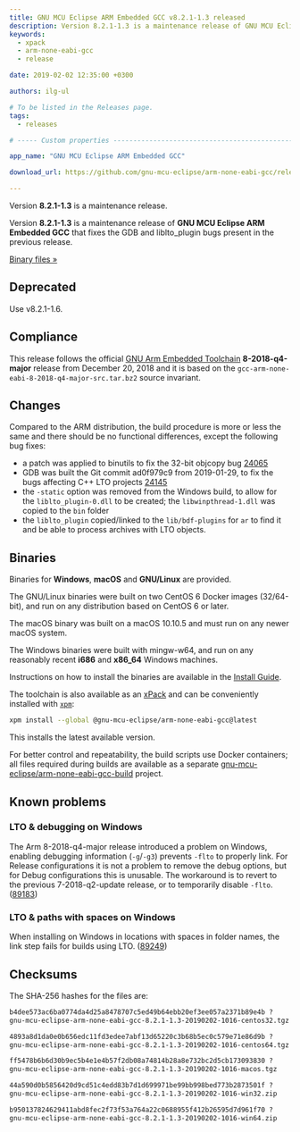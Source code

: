 ```yaml
---
title: GNU MCU Eclipse ARM Embedded GCC v8.2.1-1.3 released
description: Version 8.2.1-1.3 is a maintenance release of GNU MCU Eclipse ARM Embedded GCC.
keywords:
  - xpack
  - arm-none-eabi-gcc
  - release

date: 2019-02-02 12:35:00 +0300

authors: ilg-ul

# To be listed in the Releases page.
tags:
  - releases

# ----- Custom properties -----------------------------------------------------

app_name: "GNU MCU Eclipse ARM Embedded GCC"

download_url: https://github.com/gnu-mcu-eclipse/arm-none-eabi-gcc/releases/tag/v8.2.1-1.3/

---
```


<head><title>{frontMatter.title}</title></head>

Version **8.2.1-1.3** is a maintenance release.

<!-- truncate -->

Version **8.2.1-1.3** is a maintenance release of
**GNU MCU Eclipse ARM Embedded GCC** that fixes the GDB and liblto_plugin
bugs present in the previous release.

<!-- truncate -->

<p><a href={frontMatter.download_url}>Binary files »</a></p>

## Deprecated

Use v8.2.1-1.6.

## Compliance

This release follows the official
[GNU Arm Embedded Toolchain](https://developer.arm.com/open-source/gnu-toolchain/gnu-rm)
**8-2018-q4-major** release from December 20, 2018 and it is based on the
`gcc-arm-none-eabi-8-2018-q4-major-src.tar.bz2` source invariant.

## Changes

Compared to the ARM distribution, the build procedure is more or less the
same and there should be no functional differences, except the following
bug fixes:

- a patch was applied to binutils to fix the 32-bit objcopy bug
  [24065](https://sourceware.org/bugzilla/show_bug.cgi?id=24065)
- GDB was built the Git commit ad0f979c9 from 2019-01-29, to fix the bugs
  affecting C++ LTO projects
  [24145](https://sourceware.org/bugzilla/show_bug.cgi?id=24145)
- the `-static` option was removed from the Windows build, to allow for
  the `liblto_plugin-0.dll` to be created; the `libwinpthread-1.dll` was
  copied to the `bin` folder
- the `liblto_plugin` copied/linked to the `lib/bdf-plugins` for `ar`
  to find it and be able to process archives with LTO objects.

## Binaries

Binaries for **Windows**, **macOS** and **GNU/Linux** are provided.

The GNU/Linux binaries were built on two CentOS 6 Docker images (32/64-bit),
and run on any distribution based on CentOS 6 or later.

The macOS binary was built on a macOS 10.10.5 and must run on any newer
macOS system.

The Windows binaries were built with mingw-w64, and run on any reasonably
recent **i686** and **x86_64** Windows machines.

Instructions on how to install the binaries are available in the [Install Guide](/docs/install/).

The toolchain is also available as an
[xPack](https://www.npmjs.com/package/@gnu-mcu-eclipse/arm-none-eabi-gcc)
and can be conveniently installed with
[`xpm`](https://www.npmjs.com/package/xpm):

```sh
xpm install --global @gnu-mcu-eclipse/arm-none-eabi-gcc@latest
```

This installs the latest available version.

For better control and repeatability, the build scripts use Docker containers;
all files required during builds are available as a separate
[gnu-mcu-eclipse/arm-none-eabi-gcc-build](https://github.com/gnu-mcu-eclipse/arm-none-eabi-gcc-build)
project.

## Known problems

### LTO & debugging on Windows

The Arm 8-2018-q4-major release introduced a problem on Windows, enabling
debugging information (`-g`/`-g3`) prevents `-flto` to properly link.
For Release configurations it is not a problem to remove the debug
options, but for Debug configurations this is unusable. The workaround
is to revert to the previous 7-2018-q2-update release, or to temporarily disable `-flto`. ([89183](https://gcc.gnu.org/bugzilla/show_bug.cgi?id=89183))

### LTO & paths with spaces on Windows

When installing on Windows in locations with spaces in folder names,
the link step fails for builds using LTO.
([89249](https://gcc.gnu.org/bugzilla/show_bug.cgi?id=89249))

## Checksums

The SHA-256 hashes for the files are:

```txt
b4dee573ac6ba0774da4d25a8478707c5ed49b64ebb20ef3ee057a2371b89e4b ?
gnu-mcu-eclipse-arm-none-eabi-gcc-8.2.1-1.3-20190202-1016-centos32.tgz

4893a8d1da0e0b656edc11fd3edee7abf13d65220c3b68b5ec0c579e71e86d9b ?
gnu-mcu-eclipse-arm-none-eabi-gcc-8.2.1-1.3-20190202-1016-centos64.tgz

ff5478b6b6d30b9ec5b4e1e4b57f2db08a74814b28a8e732bc2d5cb173093830 ?
gnu-mcu-eclipse-arm-none-eabi-gcc-8.2.1-1.3-20190202-1016-macos.tgz

44a590d0b5856420d9cd51c4edd83b7d1d699971be99bb998bed773b2873501f ?
gnu-mcu-eclipse-arm-none-eabi-gcc-8.2.1-1.3-20190202-1016-win32.zip

b950137824629411abd8fec2f73f53a764a22c0688955f412b26595d7d961f70 ?
gnu-mcu-eclipse-arm-none-eabi-gcc-8.2.1-1.3-20190202-1016-win64.zip
```
